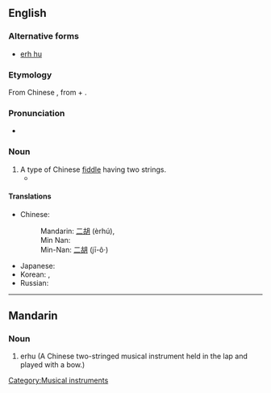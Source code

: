 ==English==
{{wikipedia}}

===Alternative forms===
* [[erh hu]]

===Etymology===
From Chinese {{term|二胡|lang=zh}}, from {{term|二||two|lang=zh}} + {{term|胡||fiddle; short for [[胡琴]], a family of Chinese vertical fiddles|lang=zh}}.

{{rfe|which Chinese?, transliterations}}

===Pronunciation===
* {{IPA|/ˈɜːhuː/}}

===Noun===
{{en-noun|erhu|pl2=erhus}}

# A type of Chinese [[fiddle]] having two strings.
#*{{quote-news|year=2009|date=March 10|author=Jennifer 8. Lee|title=Cherished Instrument Is Gone, and to Its Owner, Loss Is Like a Death|work=New York Times|url=http://www.nytimes.com/2009/03/10/nyregion/10erhu.html
|passage=Searches on Craigslist turned up no ads for '''erhus''', wanted or offered, though there was a posting for an instrument found on the Lower East Side (the owner must identify the instrument). }}

====Translations====
{{trans-top|Chinese fiddle}}
* Chinese:
*: Mandarin: [[二胡]] (èrhú), {{t|zh|二胡|tr=èrhú|sc=Hani}}
*: Min Nan: {{tø|nan|二胡|tr=jī-ô·|sc=Hans}}
*: Min-Nan: [[二胡]] (jī-ô·)
{{trans-mid}}
* Japanese: {{t-|ja|二胡|tr=niko}}
* Korean: {{t|ko|이호|tr=iho|sc=Kore}}, {{t|ko|二胡|sc=Kore}}
* Russian: {{t|ru|эрху|n|tr=erxú}}
{{trans-bottom}}

[[Category:Musical instruments]]

----

==Mandarin==

===Noun===
{{cmn-noun|p|pin=èrhú|pint=er4hu2}}

#erhu (A Chinese two-stringed musical instrument held in the lap and played with a bow.)